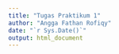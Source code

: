 ```yaml
---
title: "Tugas Praktikum 1"
author: "Angga Fathan Rofiqy"
date: "`r Sys.Date()`"
output: html_document
---
```


